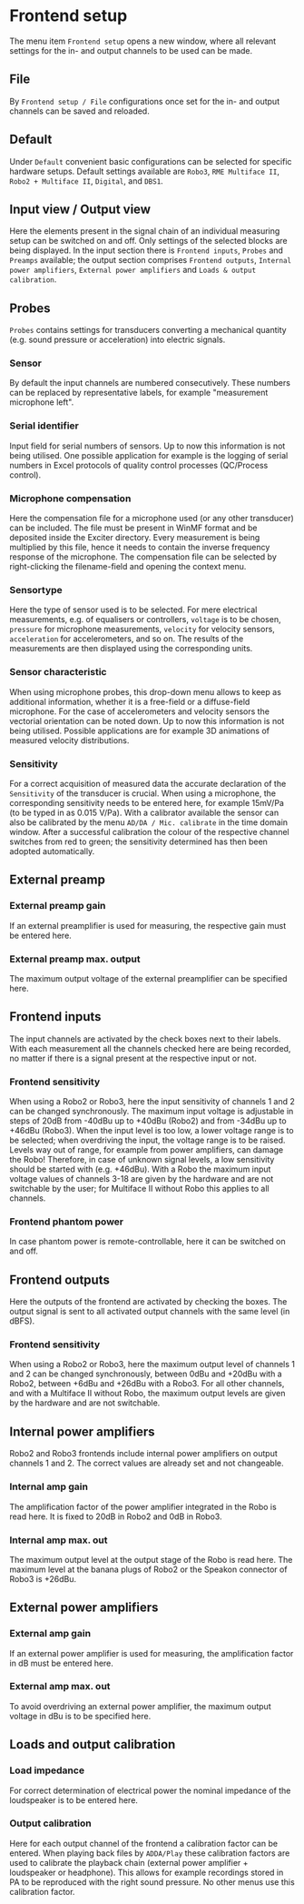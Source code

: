 # Frontend setup

The menu item ``Frontend setup`` opens a new window, where all relevant settings for the in- and output channels to be used can be made.

## File

By ``Frontend setup / File`` configurations once set for the in- and output channels can be saved and reloaded.

## Default

Under ``Default`` convenient basic configurations can be selected for specific hardware setups. Default settings available are ``Robo3``, ``RME Multiface II``, ``Robo2 + Multiface II``, ``Digital``, and ``DBS1``.

## Input view / Output view

Here the elements present in the signal chain of an individual measuring setup can be switched on and off. Only settings of the selected blocks are being displayed. In the input section there is ``Frontend inputs``, ``Probes`` and ``Preamps`` available; the output section comprises ``Frontend outputs``, ``Internal power amplifiers``, ``External power amplifiers`` and ``Loads & output calibration``.

## Probes

``Probes`` contains settings for transducers converting a mechanical quantity (e.g. sound pressure or acceleration) into electric signals.

### Sensor

By default the input channels are numbered consecutively. These numbers can be replaced by representative labels, for example "measurement microphone left".

### Serial identifier

Input field for serial numbers of sensors. Up to now this information is not being utilised. One possible application for example is the logging of serial numbers in Excel protocols of quality control processes (QC/Process control).

### Microphone compensation

Here the compensation file for a microphone used (or any other transducer) can be included. The file must be present in WinMF format and be deposited inside the Exciter directory. Every measurement is being multiplied by this file, hence it needs to contain the inverse frequency response of the microphone. The compensation file can be selected by right-clicking the filename-field and opening the context menu.

### Sensortype

Here the type of sensor used is to be selected. For mere electrical measurements, e.g. of equalisers or controllers, ``voltage`` is to be chosen, ``pressure`` for microphone measurements, ``velocity`` for velocity sensors, ``acceleration`` for accelerometers, and so on. The results of the measurements are then displayed using the corresponding units.

### Sensor characteristic

When using microphone probes, this drop-down menu allows to keep as additional information, whether it is a free-field or a diffuse-field microphone. For the case of accelerometers and velocity sensors the vectorial orientation can be noted down. Up to now this information is not being utilised. Possible applications are for example 3D animations of measured velocity distributions.

### Sensitivity

For a correct acquisition of measured data the accurate declaration of the ``Sensitivity`` of the transducer is crucial. When using a microphone, the corresponding sensitivity needs to be entered here, for example 15mV/Pa (to be typed in as 0.015 V/Pa). With a calibrator available the sensor can also be calibrated by the menu ``AD/DA / Mic. calibrate`` in the time domain window. After a successful calibration the colour of the respective channel switches from red to green; the sensitivity determined has then been adopted automatically.

## External preamp

### External preamp gain

If an external preamplifier is used for measuring, the respective gain must be entered here.

### External preamp max. output

The maximum output voltage of the external preamplifier can be specified here.

## Frontend inputs

The input channels are activated by the check boxes next to their labels. With each measurement all the channels checked here are being recorded, no matter if there is a signal present at the respective input or not.

### Frontend sensitivity

When using a Robo2 or Robo3, here the input sensitivity of channels 1 and 2 can be changed synchronously. The maximum input voltage is adjustable in steps of 20dB from -40dBu up to +40dBu (Robo2) and from -34dBu up to +46dBu (Robo3). When the input level is too low, a lower voltage range is to be selected; when overdriving the input, the voltage range is to be raised. Levels way out of range, for example from power amplifiers, can damage the Robo! Therefore, in case of unknown signal levels, a low sensitivity should be started with (e.g. +46dBu). With a Robo the maximum input voltage values of channels 3-18 are given by the hardware and are not switchable by the user; for Multiface II without Robo this applies to all channels.

### Frontend phantom power

In case phantom power is remote-controllable, here it can be switched on and off.

## Frontend outputs

Here the outputs of the frontend are activated by checking the boxes. The output signal is sent to all activated output channels with the same level (in dBFS).

### Frontend sensitivity

When using a Robo2 or Robo3, here the maximum output level of channels 1 and 2 can be changed synchronously, between 0dBu and +20dBu with a Robo2, between +6dBu and +26dBu with a Robo3. For all other channels, and with a Multiface II without Robo, the maximum output levels are given by the hardware and are not switchable.

## Internal power amplifiers

Robo2 and Robo3 frontends include internal power amplifiers on output channels 1 and 2. The correct values are already set and not changeable.

### Internal amp gain

The amplification factor of the power amplifier integrated in the Robo is read here. It is fixed to 20dB in Robo2 and 0dB in Robo3.

### Internal amp max. out

The maximum output level at the output stage of the Robo is read here. The maximum level at the banana plugs of Robo2 or the Speakon connector of Robo3 is +26dBu.

## External power amplifiers

### External amp gain

If an external power amplifier is used for measuring, the amplification factor in dB must be entered here.

### External amp max. out

To avoid overdriving an external power amplifier, the maximum output voltage in dBu is to be specified here.

## Loads and output calibration

### Load impedance

For correct determination of electrical power the nominal impedance of the loudspeaker is to be entered here.

### Output calibration

Here for each output channel of the frontend a calibration factor can be entered. When playing back files by ``ADDA/Play`` these calibration factors are used to calibrate the playback chain (external power amplifier + loudspeaker or headphone). This allows for example recordings stored in PA to be reproduced with the right sound pressure. No other menus use this calibration factor.
